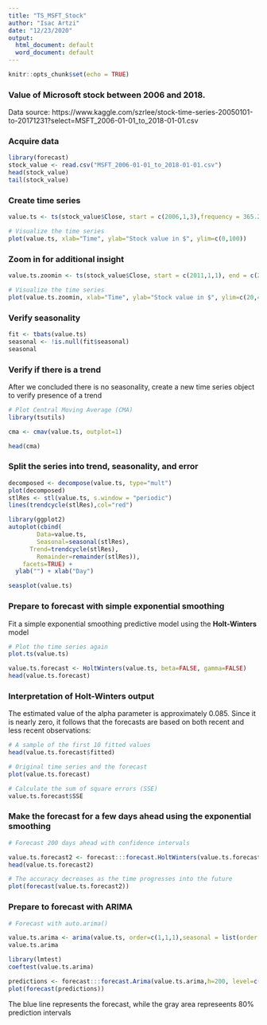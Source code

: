 ```yaml
---
title: "TS_MSFT_Stock"
author: "Isac Artzi"
date: "12/23/2020"
output:
  html_document: default
  word_document: default
---
```


```r
knitr::opts_chunk$set(echo = TRUE)
```

### Value of Microsoft stock between 2006 and 2018.

Data source: https://www.kaggle.com/szrlee/stock-time-series-20050101-to-20171231?select=MSFT_2006-01-01_to_2018-01-01.csv

### Acquire data
```r
library(forecast)
stock_value <- read.csv("MSFT_2006-01-01_to_2018-01-01.csv")
head(stock_value)
tail(stock_value)
```

### Create time series

```r


value.ts <- ts(stock_value$Close, start = c(2006,1,3),frequency = 365.25)

# Visualize the time series
plot(value.ts, xlab="Time", ylab="Stock value in $", ylim=c(0,100))
```

### Zoom in for additional insight

```r
value.ts.zoomin <- ts(stock_value$Close, start = c(2011,1,1), end = c(2012,12,31),frequency = 365)

# Visualize the time series
plot(value.ts.zoomin, xlab="Time", ylab="Stock value in $", ylim=c(20,40))

```

### Verify seasonality

```r

fit <- tbats(value.ts)
seasonal <- !is.null(fit$seasonal)
seasonal

```

### Verify if there is a trend

After we concluded there is no seasonality, create a new time series object to verify presence of a trend

```r
# Plot Central Moving Average (CMA)
library(tsutils)

cma <- cmav(value.ts, outplot=1)

head(cma)

```
### Split the series into **trend**, **seasonality**, and **error**

```r

decomposed <- decompose(value.ts, type="mult")
plot(decomposed)
stlRes <- stl(value.ts, s.window = "periodic")
lines(trendcycle(stlRes),col="red")

library(ggplot2)
autoplot(cbind(
	    Data=value.ts,
	    Seasonal=seasonal(stlRes),
  	  Trend=trendcycle(stlRes),
	    Remainder=remainder(stlRes)),
    facets=TRUE) +
  ylab("") + xlab("Day")

seasplot(value.ts)
```
### Prepare to forecast with simple exponential smoothing

Fit a simple exponential smoothing predictive model using the **Holt-Winters** model

```r
# Plot the time series again
plot.ts(value.ts)

value.ts.forecast <- HoltWinters(value.ts, beta=FALSE, gamma=FALSE)
head(value.ts.forecast)
```
### Interpretation of Holt-Winters output

The estimated value of the alpha parameter is approximately 0.085. Since it is nearly zero, it follows that the forecasts are based on both recent and less recent observations:

```r
# A sample of the first 10 fitted values
head(value.ts.forecast$fitted)

# Original time series and the forecast
plot(value.ts.forecast)

# Calculate the sum of square errors (SSE)
value.ts.forecast$SSE
```
### Make the forecast for a few days ahead using the exponential smoothing

```r
# Forecast 200 days ahead with confidence intervals

value.ts.forecast2 <- forecast:::forecast.HoltWinters(value.ts.forecast, h=200)
head(value.ts.forecast2)

# The accuracy decreases as the time progresses into the future
plot(forecast(value.ts.forecast2))
```
### Prepare to forecast with ARIMA



```r

# Forecast with auto.arima()

value.ts.arima <- arima(value.ts, order=c(1,1,1),seasonal = list(order = c(1,0,0), period = 12),method="ML")
value.ts.arima

library(lmtest)
coeftest(value.ts.arima)

predictions <- forecast:::forecast.Arima(value.ts.arima,h=200, level=c(99.5))
plot(forecast(predictions))
```
The blue line represents the forecast, while the gray area represeents 80% prediction intervals
